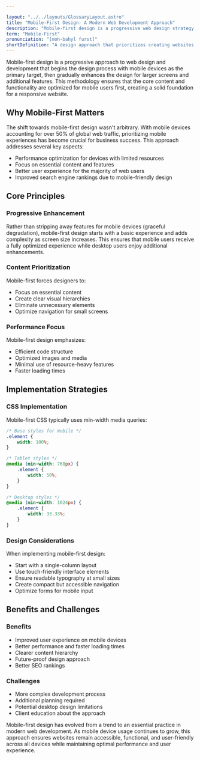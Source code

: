 ```yaml
---

layout: "../../layouts/GlossaryLayout.astro"
title: "Mobile-First Design: A Modern Web Development Approach"
description: "Mobile-first design is a progressive web design strategy that prioritizes creating websites for mobile devices before scaling up to larger screens."
term: "Mobile-First"
pronunciation: "[moh-bahyl furst]"
shortDefinition: "A design approach that prioritizes creating websites for mobile devices first, then progressively enhancing them for larger screens."
---
```


Mobile-first design is a progressive approach to web design and development that begins the design process with mobile devices as the primary target, then gradually enhances the design for larger screens and additional features. This methodology ensures that the core content and functionality are optimized for mobile users first, creating a solid foundation for a responsive website.

## Why Mobile-First Matters

The shift towards mobile-first design wasn't arbitrary. With mobile devices accounting for over 50% of global web traffic, prioritizing mobile experiences has become crucial for business success. This approach addresses several key aspects:

- Performance optimization for devices with limited resources
- Focus on essential content and features
- Better user experience for the majority of web users
- Improved search engine rankings due to mobile-friendly design

## Core Principles

### Progressive Enhancement

Rather than stripping away features for mobile devices (graceful degradation), mobile-first design starts with a basic experience and adds complexity as screen size increases. This ensures that mobile users receive a fully optimized experience while desktop users enjoy additional enhancements.

### Content Prioritization

Mobile-first forces designers to:
- Focus on essential content
- Create clear visual hierarchies
- Eliminate unnecessary elements
- Optimize navigation for small screens

### Performance Focus

Mobile-first design emphasizes:
- Efficient code structure
- Optimized images and media
- Minimal use of resource-heavy features
- Faster loading times

## Implementation Strategies

### CSS Implementation

Mobile-first CSS typically uses min-width media queries:

```css
/* Base styles for mobile */
.element {
    width: 100%;
}

/* Tablet styles */
@media (min-width: 768px) {
    .element {
        width: 50%;
    }
}

/* Desktop styles */
@media (min-width: 1024px) {
    .element {
        width: 33.33%;
    }
}
```

### Design Considerations

When implementing mobile-first design:
- Start with a single-column layout
- Use touch-friendly interface elements
- Ensure readable typography at small sizes
- Create compact but accessible navigation
- Optimize forms for mobile input

## Benefits and Challenges

### Benefits

- Improved user experience on mobile devices
- Better performance and faster loading times
- Clearer content hierarchy
- Future-proof design approach
- Better SEO rankings

### Challenges

- More complex development process
- Additional planning required
- Potential desktop design limitations
- Client education about the approach

Mobile-first design has evolved from a trend to an essential practice in modern web development. As mobile device usage continues to grow, this approach ensures websites remain accessible, functional, and user-friendly across all devices while maintaining optimal performance and user experience.